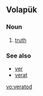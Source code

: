 ==Volapük==

===Noun===
{{head|vo|noun}}

# [[truth]]

===See also===
* [[ver]]
* [[verat]]

[[vo:veratod]]
